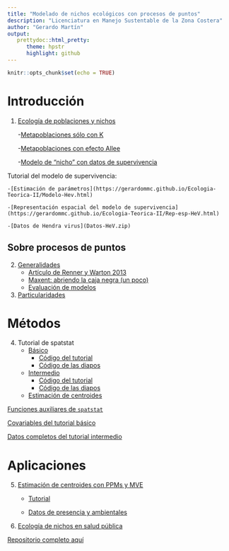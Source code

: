 ```yaml
---
title: "Modelado de nichos ecológicos con procesos de puntos"
description: "Licenciatura en Manejo Sustentable de la Zona Costera"
author: "Gerardo Martín"
output:
   prettydoc::html_pretty:
      theme: hpstr
      highlight: github
---
```


```r
knitr::opts_chunk$set(echo = TRUE)
```


# Introducción

1. [Ecología de poblaciones y nichos](13-Poblaciones-nichos-ecologicos.pdf)

    -[Metapoblaciones sólo con K](Scripts-meta/Metapoblaciones.R)
    
    -[Metapoblaciones con efecto Allee](Scripts-meta/Metapoblaciones-Allee.R)
    
    -[Modelo de "nicho" con datos de supervivencia](Caso-demografico.pdf)
    
Tutorial del modelo de supervivencia:

    -[Estimación de parámetros](https://gerardommc.github.io/Ecologia-Teorica-II/Modelo-Hev.html)
    
    -[Representación espacial del modelo de supervivencia](https://gerardommc.github.io/Ecologia-Teorica-II/Rep-esp-HeV.html)

    -[Datos de Hendra virus](Datos-HeV.zip)
    
## Sobre procesos de puntos

2.  [Generalidades](Generalidades.pdf)
      - [Artículo de Renner y Warton 2013](Renner-Maxent-PPMs.pdf)
      - [Maxent: abriendo la caja negra (un poco)](8_MaxEnt_teoria.pptx)
      - [Evaluación de modelos](9_Evaluacion-modelos.pptx)

3.  [Particularidades](Particularidades.pdf)

# Métodos

4. Tutorial de spatstat
    - [Básico](Tutorial-spatstat.pdf)
        - [Código del tutorial](Tutorial-1.R)
        - [Código de las diapos](Tutorial-spatstat.Rmd)
    - [Intermedio](Tutorial-spatstat-2.pdf)
        - [Código del tutorial](Tutorial-2.R)
        - [Código de las diapos](Tutorial-spatstat-2.Rmd)
    - [Estimación de centroides](Tutorial-centroides.R)
        
[Funciones auxiliares de `spatstat`](Funciones-spatstat.zip)

[Covariables del tutorial básico](Covariables.zip)

[Datos completos del tutorial intermedio](Datos-intermedio.zip)


# Aplicaciones

5. [Estimación de centroides con PPMs y MVE](14-Centroides-PPMs.pdf)

    - [Tutorial](Tutorial-centroides.R)
    
    - [Datos de presencia y ambientales](Datos-centroide.zip)

6. [Ecología de nichos en salud pública](Aplicaciones.pdf)



[Repositorio completo aquí](https://github.com/gerardommc/Curso-modelado-nichos)